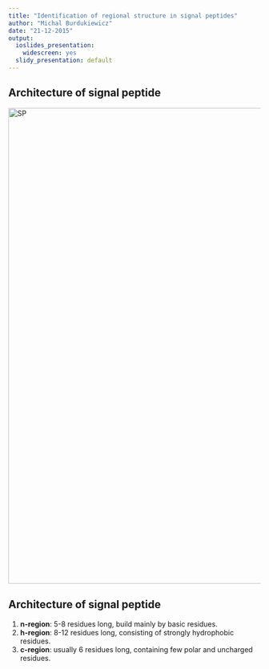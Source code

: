 ```yaml
---
title: "Identification of regional structure in signal peptides"
author: "Michal Burdukiewicz"
date: "21-12-2015"
output:
  ioslides_presentation:
    widescreen: yes
  slidy_presentation: default
---
```


## Architecture of signal peptide

<img src="SP.png" alt="SP" style="width: 950px;"/>


## Architecture of signal peptide

1. **n-region**: 5-8 residues long, build mainly by basic residues.  
1. **h-region**: 8-12 residues long, consisting of strongly hydrophobic residues.  
1. **c-region**: usually 6 residues long, containing few polar and uncharged residues.  

